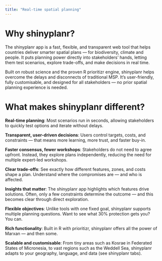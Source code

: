 ```yaml
---
title: "Real-time spatial planning"
---
```

# Why shinyplanr?

The shinyplanr app is a fast, flexible, and transparent web tool that helps countries deliver smarter spatial plans — for biodiversity, climate and people. It puts planning power directly into stakeholders’ hands, letting them test scenarios, explore trade-offs, and make decisions in real time.

Built on robust science and the proven R prioritizr engine, shinyplanr helps overcome the delays and disconnects of traditional MSP. It’s user-friendly, fully customisable, and designed for all stakeholders — no prior spatial planning experience is needed.

# What makes shinyplanr different?

**Real-time planning**: Most scenarios run in seconds, allowing stakeholders to quickly test options and iterate without delays.

**Transparent, user-driven decisions**: Users control targets, costs, and constraints — that means more learning, more trust, and faster buy-in.

**Faster consensus, fewer workshops**: Stakeholders do not need to agree upfront. Instead, they explore plans independently, reducing the need for multiple expert-led workshops.

**Clear trade-offs**: See exactly how different features, zones, and costs shape a plan. Understand where the compromises are — and who is affected.

**Insights that matter**: The shinyplanr app highlights which features drive solutions. Often, only a few constraints determine the outcome — and this becomes clear through direct exploration.

**Flexible objectives**: Unlike tools with one fixed goal, shinyplanr supports multiple planning questions. Want to see what 30% protection gets you? You can.

**Rich functionality**: Built in R with prioritizr, shinyplanr offers all the power of Marxan — and then some.

**Scalable and customisable**: From tiny areas such as Kosrae in Federated States of Micronesia, to vast regions such as the Weddell Sea, shinyplanr adapts to your geography, language, and data (see shinyplanr tabs).
